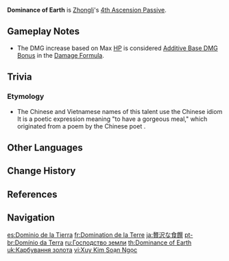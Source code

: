 {{Talent Infobox
|image         = Talent Dominance of Earth.png
|character     = Zhongli
|type          = 4th Ascension Passive
|info          = Zhongli deals bonus DMG based on his Max HP:
* [[Rain of Stone|Normal Attack, Charged Attack, and Plunging Attack]] DMG is increased by 1.39% of Max HP.
* '''[[Dominus Lapidis]]'''' Stone Stele, resonance, and hold DMG is increased by 1.9% of Max HP.
* '''[[Planet Befall]]''''s DMG is increased by 33% of Max HP.
|scale_att1    = Max HP
|utility1      = Additive Base DMG Bonus
|utility2      = Normal Attack DMG Increase
|utility3      = Charged Attack DMG Increase
|utility4      = Plunging Attack DMG Increase
|utility5      = Elemental Skill DMG Increase
|utility6      = Elemental Burst DMG Increase
}}
'''Dominance of Earth''' is [[Zhongli]]'s [[4th Ascension Passive]].

==Gameplay Notes==
* The DMG increase based on Max [[HP]] is considered [[Additive Base DMG Bonus]] in the [[Damage#General Damage Formula|Damage Formula]].

==Trivia==
===Etymology===
* The Chinese and Vietnamese names of this talent use the Chinese idiom {{zh|炊金馔玉|rm=chuī jīn zhuàn yù|lit=to steam gold and prepare jade as food.}} It is a poetic expression meaning "to have a gorgeous meal," which originated from a poem by the Chinese poet {{w|Luo Binwang}}.

==Other Languages==
{{Other Languages
|en      = Dominance of Earth
|zhs     = 炊金馔玉
|zhs_rm  = Chuī Jīn Zhuàn Yù
|zht     = 炊金饌玉
|zht_rm  = Chuī Jīn Zhuàn Yù
|zh_tl   = Steam Gold and Prepare Jade as Food
|ja      = 贅沢な食饌
|ja_rm   = Zeitaku-na Shokusen<ref>YouTube: [https://youtu.be/UkJ07HvWVhE Zhongli's Collected Miscellany] (Japanese Voice-Over)</ref>
|ja_tl   = Gorgeous Feast
|ko      = {{tt|호의호식|好衣好食}}
|ko_rm   = Ho'uihosik
|ko_tl   = Good Cloth and Good Food
|ko_note = An idiom meaning "to live well."
|es      = Dominio de la Tierra
|es_tl   = Dominion of the Earth
|fr      = Domination de la Terre
|fr_tl   = Domination of the Earth
|ru      = Господство земли
|ru_tl   = Dominance of Earth
|th      = Dominance of Earth
|vi      = {{tt|Xuy Kim Soạn Ngọc|炊金馔玉}}
|vi_tl   = Steam Gold and Prepare Jade as Food{{Sino|vi}}
|de      = Hungrige Erde
|de_tl   = Hungry Earth
|id      = Dominance of Earth
|pt      = Domínio da Terra
|pt_tl   = Dominance of Earth
|tr      = Toprak Hakimiyeti
|tr_tl   = Soil Dominance
|it      = Dominio della terra
|it_tl   = Domain of the Earth
}}

==Change History==
{{Change History|1.1}}

==References==
{{Reflist}}

==Navigation==
{{Talent Navbox|Zhongli}}

[[es:Dominio de la Tierra]]
[[fr:Domination de la Terre]]
[[ja:贅沢な食饌]]
[[pt-br:Domínio da Terra]]
[[ru:Господство земли]]
[[th:Dominance of Earth]]
[[uk:Карбування золота]]
[[vi:Xuy Kim Soạn Ngọc]]